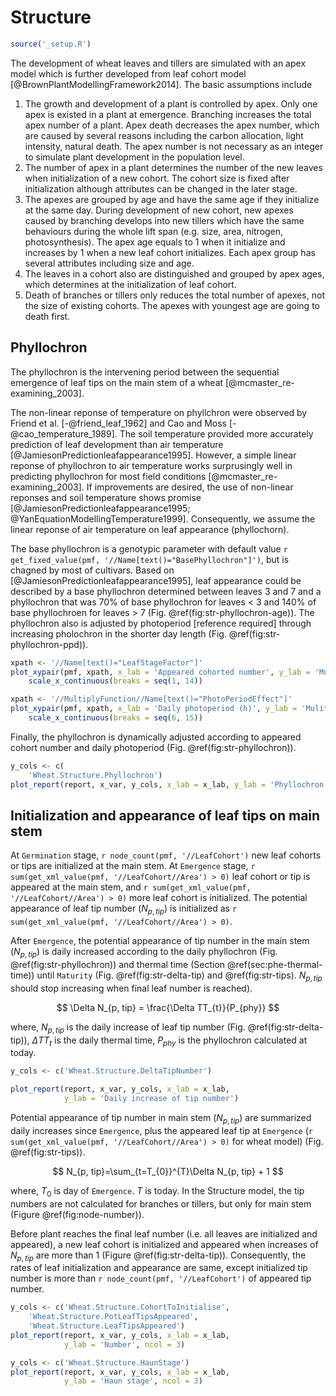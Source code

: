 # Structure {#cha-structure}



```r
source('_setup.R')
```

The development of wheat leaves and tillers are simulated with an apex model which is further developed from leaf cohort model [@BrownPlantModellingFramework2014]. The basic assumptions include

1. The growth and development of a plant is controlled by apex. Only one apex is existed in a plant at emergence. Branching increases the total apex number of a plant. Apex death decreases the apex number, which are caused by several reasons including the carbon allocation, light intensity, natural death. The apex number is not necessary as an integer to simulate plant development in the population level. 
2.	The number of apex in a plant determines the number of the new leaves when initialization of a new cohort. The cohort size is fixed after initialization although attributes can be changed in the later stage. 
3.	The apexes are grouped by age and have the same age if they initialize at the same day. During development of new cohort, new apexes caused by branching develops into new tillers which have the same behaviours during the whole lift span (e.g. size, area, nitrogen, photosynthesis). The apex age equals to 1 when it initialize and increases by 1 when a new leaf cohort initializes. Each apex group has several attributes including size and age.  
4.	The leaves in a cohort also are distinguished and grouped by apex ages, which determines at the initialization of leaf cohort. 
5.	Death of branches or tillers only reduces the total number of apexes, not the size of existing cohorts. The apexes with youngest age are going to death first. 



## Phyllochron {#sec:str-phyllochron}

The phyllochron is the intervening period between the sequential emergence of leaf tips on the main stem of a wheat [@mcmaster_re-examining_2003].

The non-linear reponse of temperature on phyllchron were observed by Friend et al. [-@friend_leaf_1962]  and Cao and Moss [-@cao_temperature_1989]. The soil temperature provided more accurately prediction of leaf development than air temperature [@JamiesonPredictionleafappearance1995]. However, a simple linear reponse of phyllochron to air temperature works surprusingly well in predicting phyllochron for most field conditions [@mcmaster_re-examining_2003]. If improvements are desired, the use of non-linear reponses and soil temperature shows promise [@JamiesonPredictionleafappearance1995; @YanEquationModellingTemperature1999]. Consequently, we assume the linear reponse of air temperature on leaf appearance (phyllochorn).  


The base phyllochron is a genotypic parameter with default value `r get_fixed_value(pmf, '//Name[text()="BasePhyllochron"]')`, but is chagned by most of cultivars. Based on [@JamiesonPredictionleafappearance1995], leaf appearance could be described by a base phyllochron determined between leaves 3 and 7 and a phyllochron that was 70% of base phyllochron for leaves < 3 and 140% of base phyllochroen for leaves > 7 (Fig. \@ref(fig:str-phyllochron-age)). The phyllochron also is adjusted by photoperiod [reference required] through increasing pholochron in the shorter day length (Fig. \@ref(fig:str-phyllochron-ppd)).


<div class="fig-input">
```r
xpath <- '//Name[text()="LeafStageFactor"]'
plot_xypair(pmf, xpath, x_lab = 'Appeared cohorted number', y_lab = 'Mulitiplier of base phyllochron') +
    scale_x_continuous(breaks = seq(1, 14))

```
</div>



<div class="fig-input">
```r
xpath <- '//MultiplyFunction//Name[text()="PhotoPeriodEffect"]'
plot_xypair(pmf, xpath, x_lab = 'Daily photoperiod (h)', y_lab = 'Mulitiplier of base phyllochron') +
    scale_x_continuous(breaks = seq(6, 15))

```
</div>

Finally, the phyllochron is dynamically adjusted according to appeared cohort number and daily photoperiod (Fig. \@ref(fig:str-phyllochron)). 

<div class="fig-output">
```r
y_cols <- c(
    'Wheat.Structure.Phyllochron')
plot_report(report, x_var, y_cols, x_lab = x_lab, y_lab = 'Phyllochron (oCd)')

```
</div>


<!--
## Final leaf number {#sec:final-leaf-number}

Brown et al. [-@BrownIntegrationmolecularphysiological2013] showed final leaf number (FLN) could be estimated as 2.86 + HSTS * 1.1 where HSTS is the the Haun stage at terminal spikelet. To caputre this in the wheat model we have set the initial number of primordia (determined by the number of initialleaf objects on the leaf class) to 3 and have set this function to produce primordia 10% faster than mainstem leaves.  Primordia are initiated until the therminal spikelet stage and then the number remains fixed, giving final leaf number.

The final leaf number in the main stem (FinalLeafNumber, Section \@ref(output-structure)) equal to minimum leaf number, plus the increases of leaf number which are caused by delay of wheat development (vernalization and and photoperiod effects). The minimum leaf number is a genotypic parameter to represent 

[Need to describe the vernalization and photoperiod effects on leaf number].


<div class="fig-output">
```r
y_cols <- c(
    'Wheat.Structure.FinalLeafNumber')
plot_report(report, x_var, y_cols, x_lab = x_lab, y_lab = 'Final node number in main stem')

```
</div>




```block
The final node number is daily updated and gradually decreased as the photoperiod (longer day length) and vernalization (satisfication of vernalization requirement) effects. 

Need to check the response of day length and vernalization requirement on leaf number. 
```

--> 

## Initialization and appearance of leaf tips on main stem {#sec:main-stem}

At `Germination` stage, `r node_count(pmf, '//LeafCohort')` new leaf cohorts or tips are initialized at the main stem. At `Emergence` stage, `r sum(get_xml_value(pmf, '//LeafCohort//Area') > 0)` leaf cohort or tip is appeared at the main stem, and `r sum(get_xml_value(pmf, '//LeafCohort//Area') > 0)` more leaf cohort is initialized. The potential appearance of leaf tip number ($N_{p, tip}$) is initialized as `r sum(get_xml_value(pmf, '//LeafCohort//Area') > 0)`. 

After `Emergence`, the potential appearance of tip number in the main stem ($N_{p, tip}$) is daily increased according to the daily phyllochron (Fig. \@ref(fig:str-phyllochron)) and thermal time (Section \@ref(sec:phe-thermal-time)) until `Maturity` (Fig. \@ref(fig:str-delta-tip) and \@ref(fig:str-tips). $N_{p, tip}$ should stop increasing when final leaf number is reached). 



$$
 \Delta N_{p, tip} = \frac{\Delta TT_{t}}{P_{phy}}
$$

where, $N_{p, tip}$ is the daily increase of leaf tip number (Fig. \@ref(fig:str-delta-tip)), $\Delta TT_{t}$ is the daily thermal time, $P_{phy}$ is the phyllochron calculated at today. 


<div class="fig-output">
```r
y_cols <- c('Wheat.Structure.DeltaTipNumber')

plot_report(report, x_var, y_cols, x_lab = x_lab, 
            y_lab = 'Daily increase of tip number')
```
</div>


Potential appearance of tip number in main stem ($N_{p, tip}$) are summarized daily increases since `Emergence`, plus the appeared leaf tip at `Emergence` (`r sum(get_xml_value(pmf, '//LeafCohort//Area') > 0)` for wheat model) (Fig. \@ref(fig:str-tips)).


$$
    N_{p, tip}=\sum_{t=T_{0}}^{T}\Delta N_{p, tip} + 1
$$

where, $T_{0}$ is day of `Emergence`.  $T$ is today. In the Structure model, the tip numbers are not calculated for branches or tillers, but only for main stem (Figure \@ref(fig:node-number)). 

Before plant reaches the final leaf number (i.e. all leaves are initialized and appeared), a new leaf cohort is initialized and appeared when increases of $N_{p, tip}$ are more than 1 (Figure \@ref(fig:str-delta-tip)). Consequently, the rates of leaf initialization and appearance are same, except initialized tip number is more than `r node_count(pmf, '//LeafCohort')`  of appeared tip number.

<div class="fig-output">
```r
y_cols <- c('Wheat.Structure.CohortToInitialise',
    'Wheat.Structure.PotLeafTipsAppeared', 
    'Wheat.Structure.LeafTipsAppeared')
plot_report(report, x_var, y_cols, x_lab = x_lab, 
            y_lab = 'Number', ncol = 3)
```
</div>




<div class="fig-output">
```r
y_cols <- c('Wheat.Structure.HaunStage')
plot_report(report, x_var, y_cols, x_lab = x_lab, 
            y_lab = 'Haun stage', ncol = 3)

```
</div>


<!-- 






<div class="fig-output">
```r
y_cols <- c(
    'Wheat.Structure.LeafTipsAppeared')

plot_report(report, x_var, y_cols, x_lab = x_lab, y_lab = 'Node number in main stem') +
    scale_y_continuous(breaks = seq(0, 15))

```
</div>


```block
The node numbers in the main stem are not necessary integar to simulate the variation of primordia number in the actual field. Consequently all attibutes of flag leaf are proportionally reduced (e.g. growth duration and maximum area).
```

## Tillering


The apex number in a plant ($A$) is increased by branching ($\Delta A_{B} $) and decreased by mortality ($\Delta A_{M} $). New tillers are initialized when increase of the node number in main stem ($\Delta N_{node}$) is more than 1. In the leaf cohort model, tiller number represents by the cohort size (i.e. the number of leaves in a cohort). 

$$
A = \sum_{i=1}^{N_{node}}{(\Delta A_{B} - \Delta A_{M})}
$$

### Branching

The branching rate in a plant is specified by parameter BranchingRate ($\Delta A_{B}$) and is calculated as potential branching rate and several stress factors (i.e. nitrogen stress, total coverage, and water stress). From stage Emergence to Terminal Spikelet (Section \@ref(stage-period)), the potential branching rate is defined as a function of number of appeared cohorts in the main stem (Figure \@ref(fig:str-branching-rate)) which follow the pattern of Fibonacci sequence. Beyond this period, the branching rate is set as zero. 

<div class="fig-input">
```r
xpath <- '//Name[text()="PotentialBranchingRate"]'
plot_xypair(pmf, xpath, x_lab = 'Number of appeared cohorts', y_lab = 'Branching rate')

```
</div>



Two stresses are defined in the APSIM-Wheat including nitrogen and WSC. A simple sensitivity analysis indicates the branching rate is too sensitive to WSC with default values (x = [0.1, 0.2]; y = [0, 1]). So, this feature is disabled for further analysis. 

The nitrogen stress is calculated as a function of fraction of nitrogen supply relative to nitrogen demand which is exported from the Arbitrator module (Chapter \@ref(cha:arbitrator)). Wheat module assumes no nitrogen stress when the nitrogen supply is bigger than 1.5 times of nitrogen demand (Figure \@ref(fig:branching-rate-nstress)). Nitrogen stress linearly increases when supply/demand ratio less then 1.5 (<font color="red">Reference required.</font>)


<div class="fig-input">
```r
xpath <- c('//MinimumFunction//Name[text()="NitrogenEffect"]', 
           '//MinimumFunction//Name[text()="CoverEffect"]', 
           '//MinimumFunction//Name[text()="WaterStressEffect"]')
plot_xypair(pmf, xpath, x_lab = 'Environmental stress', y_lab = 'Multiplier of branching rate',
            label = c('Nitrogen stress', 'Total coverage', 'Water stress'))

```
</div>





```block
The values for total coverage are 0.1 and 0.25 in the wheat validation model. I would expect much higher coverage to stop tillering.
```


```block
The step functions or leaf cohort model in the tillering processing cause that the tiller dynamic is too sensitive to the stage of terminal spikelet. 
```



Figure \@ref(fig:tiller-number) shows the branching rate and total branching number in the test simulation without nitrogen stress on branching rate during branching period (from Emergence to Terminal Spikelet, Figure \@ref(fig:nitrogen-fn)).

<div class="fig-output">
```r
y_cols <- c('Wheat.Structure.BranchNumber', 
            'Wheat.Structure.BranchingRate',
            'Wheat.Structure.BranchMortality')

plot_report(report, x_var, y_cols, x_lab = x_lab, y_lab = 'Branch number or branching rate') +
    scale_y_continuous(breaks = seq(1, 10))

```
</div>





```block
It seems PMF uses the branching rate one day before to calculate the branch number.
```



### Mortality {#sec-structure-mortality}

Two types of mortality are considered in the apex model, i.e. smaller tiller at terminal spikelet and low growth rate. For any types of tiller mortality, the plant does not reduce the population of existing leaf cohort, but number of apex, then reduce the population size of new leaf cohort. 

At the terminal spikelet, all tillers with less than `r get_fixed_value(pmf, '//Name[text()="StemSenescenceAge"]')` leaves are stopped to growth new leaves.



Branching mortality starts from the Flag leaf until Flowering which defines as a function of moving mean tiller growth rate (Figure \@ref(fig:mortality-growth-rate). The mean tiller growth rate is calculated as the 5 days moving means of tiller growth rate, which is calculated by the daily biomass supply divides thermal time and total stem population.  <font color="red">Reference required.</font>


```block
Need to check the mortality caused by growth rate.
```


<div class="fig-input">
```r
xpath <- '//Name[text()="MortalityPerDegDay"]'
plot_xypair(pmf, xpath, x_lab = 'Moving mean tiller growth rate', y_lab = 'Branch motality')
```
</div>


```block
Not sure why the tiller mortality starts from Flag leaf, not terminal spikelet, even the whole growth season
```




Figure \@ref(fig:tiller-growth-rate-factor) and \@ref(fig:tiller-growth-rate) show the mean tiller growth rate and the three factors to calculate it in the test simulation.

<div class="fig-output">
```r
y_cols <- c(
    'Wheat.Structure.MeanTillerGrowthRate')
plot_report(report, x_var, y_cols, x_lab = x_lab, y_lab = 'Moving tiller growth rate')

```
</div>



<div class="fig-output">
```r
# y_cols <- c(
#     'Wheat.Arbitrator.DMSupply',
#     'Wheat.Phenology.ThermalTime',
#     'Wheat.Structure.TotalStemPopn')
# plot_report(report, x_var, y_cols, x_lab = x_lab, y_lab = 'Three factors to calculate the tiller growth rate.',
#             panel = TRUE)

```
</div>




<div class="fig-output">
```r
# y_cols <- c(
#     
#     'Wheat.Structure.BranchMortality',
#     'Wheat.Structure.ProportionBranchMortality', 
#             'Wheat.Structure.ProportionPlantMortality')
# plot_report(report, x_var, y_cols, x_lab = x_lab, y_lab = 'Mortality of branching')

```
</div>



As the primary bud number is equal to 1, the plant total node number and total primary node number are the same (Figure \@ref(fig:plant-node-number)). Figure \@ref(fig:plant-node-number) show the total node number as the results of tiller appearing and mortality.

<div class="fig-output">
```r
y_cols <- c('Wheat.Structure.PlantTotalNodeNo', 'Wheat.Structure.PrimaryBudTotalNodeNo')

plot_report(report,
            x_var, y_cols, x_lab = x_lab, y_lab = 'Total plant node number')

```
</div>









## Plant and Main-Stem Population

Plant population ($P$) is initialized at sowing from Sow event, and daily reduced by the plant mortality ($\Delta P$).
$$
    P=P_{0} - \sum_{t=T_{0}}^{T}(\Delta P)
$$

where, $P_{0}$ is the sown population, which initialized at sowing.

Population of main stem ($P_{ms}$) is calculated according to plant population ($P$) and primary bud number ($N_{bud}$) with default value 1 for wheat. The unit of $P_{ms}$ is per square meter.
$$
    P_{ms}=P \times N_{bud}
$$

Total stem population ($P_{stem}$) is summed up population of main stem ($P_{ms}$) and branches (($P_{branch}$)).
$$
    P_{stem} = P_{ms} + P_{branch}
$$

In the test simulation, the plant density ($P$) is 150 plants m^2^, so population of main stem ($P_{ms}$) equals to plant density (Figure \@ref(fig:plant-population)). From Emergence to terminal spikelet, the population of total stem ($P_{stem}$) multiply by stem number and plant density (Figure \@ref(fig:tiller-number)). 

<div class="fig-output">
```r
y_cols <- c('Wheat.Structure.MainStemPopn',
            'Wheat.Structure.TotalStemPopn')

plot_report(
    report %>% filter(Wheat.Phenology.Stage < 10),
            x_var, y_cols, x_lab = x_lab, y_lab = 'Total population of main stem and all stems')

```
</div>





## Canopy height
The canopy height is calculated as the potential height and adjusted by water stress. 


<div class="fig-input">
```r
xpath <- '//Name[text()="PotentialHeight"]'
plot_xypair(pmf, xpath, x_lab = 'Stage', y_lab = 'Potential canopy height (mm)')
```
</div>



<div class="fig-output">
```r
y_cols <- c('Wheat.Structure.Height')

plot_report(report, x_var, y_cols, x_lab = x_lab, y_lab = 'Canopy height (mm)')

```
</div>

-->



